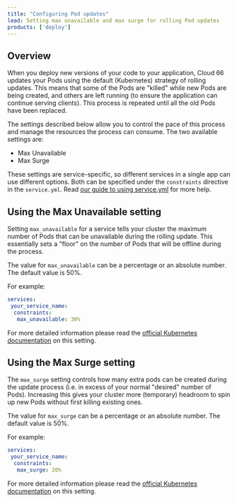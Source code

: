 ```yaml
---
title: "Configuring Pod updates"
lead: Setting max unavailable and max surge for rolling Pod updates
products: ['deploy']
---
```


## Overview

When you deploy new versions of your code to your application, Cloud 66 updates your Pods using the default (Kubernetes) strategy of rolling updates. This means that some of the Pods are "killed" while new Pods are being created, and others are left running (to ensure the application can continue serving clients). This process is repeated until all the old Pods have been replaced. 

The settings described below allow you to control the pace of this process and manage the resources the process can consume. The two available settings are:

- Max Unavailable
- Max Surge

These settings are service-specific, so different services in a single app can use different options. Both can be specified under the `constraints` directive in the `service.yml`. Read [our guide to using service.yml](/:product/:version?/build-and-config/docker-service-configuration) for more help.

## Using the Max Unavailable setting

Setting `max_unavailable` for a service tells your cluster the maximum number of Pods that can be unavailable during the rolling update. This essentially sets a "floor" on the number of Pods that will be offline during the process. 

The value for `max_unavailable` can be a percentage or an absolute number. The default value is 50%. 

For example:

```yaml
services:
 your_service_name:
  constraints:
   max_unavailable: 30%
```

For more detailed information please read the [official Kubernetes documentation](https://kubernetes.io/docs/concepts/workloads/controllers/deployment#max-unavailable) on this setting. 

## Using the Max Surge setting

The `max_surge` setting controls how many extra pods can be created during the update process (i.e. in excess of your normal "desired" number of Pods). Increasing this gives your cluster more (temporary) headroom to spin up new Pods without first killing existing ones.

The value for `max_surge` can be a percentage or an absolute number. The default value is 50%. 

For example:

```yaml
services:
 your_service_name:
  constraints:
   max_surge: 20%
```

For more detailed information please read the [official Kubernetes documentation](https://kubernetes.io/docs/concepts/workloads/controllers/deployment#max-surge) on this setting.